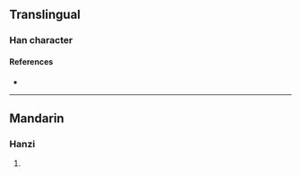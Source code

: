{{character info/new}}
==Translingual==

===Han character===
{{Han char|rn=93|rad=牛|as=15|sn=19|four=22516|canj=HQVVV|ids=⿰牜巤}}

====References====
* {{Han ref|kx=0704.390|dkj=20197|dj=1117.240|hdz=31821.120|uh=72A3|ud=29347|bh=F271|bd=62065}}

----

==Mandarin==

===Hanzi===
{{cmn-hanzi|pin=[[liè]] ([[lie4]])|wg=lieh<sup>4</sup>}}

# {{defn|lang=cmn|sort=牛15}}